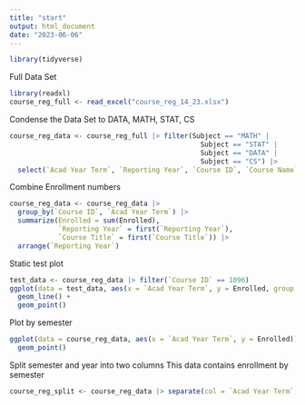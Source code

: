 ```yaml
---
title: "start"
output: html_document
date: "2023-06-06"
---
```



```r
library(tidyverse)
```

Full Data Set
```r
library(readxl)
course_reg_full <- read_excel("course_reg_14_23.xlsx")
```


Condense the Data Set to DATA, MATH, STAT, CS
```r
course_reg_data <- course_reg_full |> filter(Subject == "MATH" | 
                                               Subject == "STAT" | 
                                               Subject == "DATA" | 
                                               Subject == "CS") |>
  select(`Acad Year Term`, `Reporting Year`, `Course ID`, `Course Name`, `Subject`, `Course Number`, `Course Title`, `Enrolled`, `xlist Primary Course`, `xlist Section1`, `xlist Section2`, `xlist Section3`, `xlist Section4`) |> arrange(desc(`Reporting Year`))
```

Combine Enrollment numbers
```r
course_reg_data <- course_reg_data |> 
  group_by(`Course ID`, `Acad Year Term`) |> 
  summarize(Enrolled = sum(Enrolled),
            `Reporting Year` = first(`Reporting Year`),
            `Course Title` = first(`Course Title`)) |> 
  arrange(`Reporting Year`)
```

Static test plot
```r
test_data <- course_reg_data |> filter(`Course ID` == 1096)
ggplot(data = test_data, aes(x = `Acad Year Term`, y = Enrolled, group = 1)) +
  geom_line() +
  geom_point()
```




Plot by semester
```r
ggplot(data = course_reg_data, aes(x = `Acad Year Term`, y = Enrolled)) +
  geom_point()
```



Split semester and year into two columns
This data contains enrollment by semester
```r
course_reg_split <- course_reg_data |> separate(col = `Acad Year Term`, into = c("Year", "Semester"), sep = -2) |> arrange(`Reporting Year`)
```








